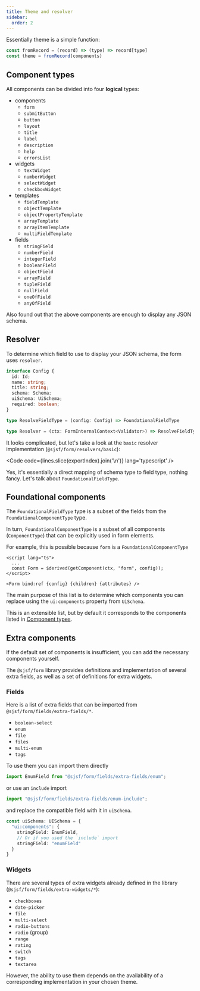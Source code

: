 ```yaml
---
title: Theme and resolver
sidebar:
  order: 2
---
```





Essentially theme is a simple function:

```js
const fromRecord = (record) => (type) => record[type]
const theme = fromRecord(components)
```

## Component types

All components can be divided into four **logical** types:

- components
  - `form`
  - `submitButton`
  - `button`
  - `layout`
  - `title`
  - `label`
  - `description`
  - `help`
  - `errorsList`
- widgets
  - `textWidget`
  - `numberWidget`
  - `selectWidget`
  - `checkboxWidget`
- templates
  - `fieldTemplate`
  - `objectTemplate`
  - `objectPropertyTemplate`
  - `arrayTemplate`
  - `arrayItemTemplate`
  - `multiFieldTemplate`
- fields
  - `stringField`
  - `numberField`
  - `integerField`
  - `booleanField`
  - `objectField`
  - `arrayField`
  - `tupleField`
  - `nullField`
  - `oneOfField`
  - `anyOfField`

Also found out that the above components are enough to display any JSON schema.

## Resolver

To determine which field to use to display your JSON schema, the form uses `resolver`.

```ts
interface Config {
  id: Id;
  name: string;
  title: string;
  schema: Schema;
  uiSchema: UiSchema;
  required: boolean;
}

type ResolveFieldType = (config: Config) => FoundationalFieldType

type Resolver = (ctx: FormInternalContext<Validator>) => ResolveFieldType
```

It looks complicated, but let's take a look at the `basic` resolver implementation
(`@sjsf/form/resolvers/basic`):

<Code code={lines.slice(exportIndex).join('\n')} lang='typescript' />

Yes, it's essentially a direct mapping of schema type to field type, nothing fancy.
Let's talk about `FoundationalFieldType`.

## Foundational components

The `FoundationalFieldType` type is a subset of the fields from the 
`FoundationalComponentType` type.

In turn, `FoundationalComponentType` is a subset of all components
(`ComponentType`) that can be explicitly used in form elements.

For example, this is possible because `form` is a `FoundationalComponentType`

```svelte
<script lang="ts">
  ...
  const Form = $derived(getComponent(ctx, "form", config));
</script>

<Form bind:ref {config} {children} {attributes} />
```

The main purpose of this list is to determine which components you can replace
using the `ui:components` property from `UiSchema`.

This is an extensible list, but by default it corresponds to the components
listed in [Component types](#component-types).

## Extra components

If the default set of components is insufficient, you can add the necessary
components yourself.

The `@sjsf/form` library provides definitions and implementation of several extra
fields, as well as a set of definitions for extra widgets.

### Fields

Here is a list of extra fields that can be imported from `@sjsf/form/fields/extra-fields/*`.

- `boolean-select`
- `enum`
- `file`
- `files`
- `multi-enum`
- `tags`

To use them you can import them directly

```ts
import EnumField from "@sjsf/form/fields/extra-fields/enum";
```

or use an `include` import

```ts
import "@sjsf/form/fields/extra-fields/enum-include";
```

and replace the compatible field with it in `uiSchema`.

```ts
const uiSchema: UISchema = {
  "ui:components": {
    stringField: EnumField,
    // Or if you used the `include` import
    stringField: "enumField"
  }
}
```

### Widgets

There are several types of extra widgets already defined in the library
(`@sjsf/form/fields/extra-widgets/*`):

- `checkboxes`
- `date-picker`
- `file`
- `multi-select`
- `radio-buttons`
- `radio` (group)
- `range`
- `rating`
- `switch`
- `tags`
- `textarea`

However, the ability to use them depends on the availability of a corresponding
implementation in your chosen theme.
